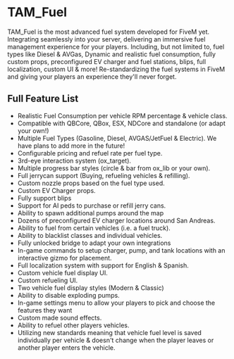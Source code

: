 # TAM_Fuel

TAM_Fuel is the most advanced fuel system developed for FiveM yet. Integrating seamlessly into your server, delivering an immersive fuel management experience for your players. Including, but not limited to, fuel types like Diesel & AVGas, Dynamic and realistic fuel consumption, fully custom props, preconfigured EV charger and fuel stations, blips, full localization, custom UI & more! Re-standardizing the fuel systems in FiveM and giving your players an experience they'll never forget.

## Full Feature List

- Realistic Fuel Consumption per vehicle RPM percentage & vehicle class.
- Compatible with QBCore, QBox, ESX, NDCore and standalone (or adapt your own!)
- Multiple Fuel Types (Gasoline, Diesel, AVGAS/JetFuel & Electric). We have plans to add more in the future!
- Configurable pricing and refuel rate per fuel type.
- 3rd-eye interaction system (ox_target).
- Multiple progress bar styles (circle & bar from ox_lib or your own).
- Full jerrycan support (Buying, refueling vehicles & refilling).
- Custom nozzle props based on the fuel type used.
- Custom EV Charger props.
- Fully support blips
- Support for AI peds to purchase or refill jerry cans.
- Ability to spawn additional pumps around the map
- Dozens of preconfigured EV charger locations around San Andreas.
- Ability to fuel from certain vehicles (i.e. a fuel truck).
- Ability to blacklist classes and individual vehicles.
- Fully unlocked bridge to adapt your own integrations
- In-game commands to setup charger, pump, and tank locations with an interactive gizmo for placement.
- Full localization system with support for English & Spanish. 
- Custom vehicle fuel display UI.
- Custom refueling UI.
- Two vehicle fuel display styles (Modern & Classic)
- Ability to disable exploding pumps.
- In-game settings menu to allow your players to pick and choose the features they want
- Custom made sound effects.
- Ability to refuel other players vehicles.
- Utilizing new standards meaning that vehicle fuel level is saved individually per vehicle & doesn't change when the player leaves or another player enters the vehicle.

